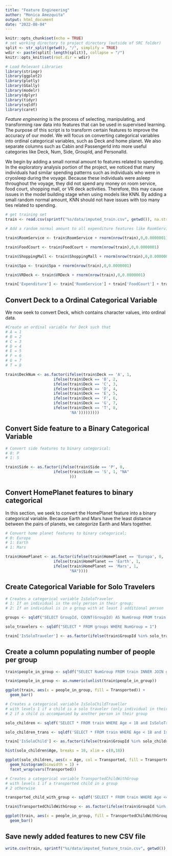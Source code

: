```yaml
---
title: "Feature Engineering"
author: "Monica Amezquita"
output: html_document
date: "2022-08-04"
---
```


```r
knitr::opts_chunk$set(echo = TRUE)
# set working directory to project directory (outside of SRC folder)
split <- str_split(getwd(), "/", simplify = TRUE)
wdir <- paste(split[-length(split)], collapse = "/")
knitr::opts_knit$set(root.dir = wdir)
```

```r
# Load Relevant Libraries 
library(stringr)
library(ggplot2)
library(plotly)
library(GGally)
library(modelr)
library(dplyr)
library(tidyr)
library(sqldf)
library(caret)
```

*Feature engineering* is the process of selecting, manipulating, and transforming raw data into features that can be used in supervised learning. The purpose of this script is to transform certain features to improve the accuracy of our model. We will focus on converting categorical variables into ordinal categorical variables, such as Deck and home planet. We also separate columns such as Cabin and PassengerId into more useful categories like Deck, Num, Side, GroupId, and PersonalId.

We begin by adding a small normal amount to features related to spending. In the exploratory analysis portion of the project, we noticed that many individuals had similar spending patterns such as individuals who were in cryosleep during the voyage. Because these individuals were asleep throughout the voyage, they did not spend any money on room service, food court, shopping mall, or VR deck activities. Therefore, this may cause issues in the model building stage when using models like KNN. By adding a small random normal amount, KNN should not have issues with too many ties related to spending.  

```r
# get training set
train <- read.csv(sprintf("%s/data/imputed_train.csv", getwd()), na.strings = "")

# Add a random normal amount to all expenditure features like RoomService, FoodCourt, and ShoppingMall

train$RoomService <- train$RoomService + rnorm(nrow(train),0,0.0000001)

train$FoodCourt <- train$FoodCourt + rnorm(nrow(train),0,0.0000001)

train$ShoppingMall <- train$ShoppingMall + rnorm(nrow(train),0,0.0000001)

train$Spa <- train$Spa + rnorm(nrow(train),0,0.0000001)

train$VRDeck <- train$VRDeck + rnorm(nrow(train),0,0.0000001)

train['Expenditure'] <- train['RoomService'] + train['FoodCourt'] + train['ShoppingMall'] + train['Spa'] + train['VRDeck']
```

## Convert Deck to a Ordinal Categorical Variable

We now seek to convert Deck, which contains character values, into ordinal data. 

```r

#Create an ordinal variable for Deck such that 
# A = 1
# B = 2
# C = 3
# D = 4
# E = 5
# F = 6
# G = 7
# T = 8

train$DeckNum <- as.factor(ifelse(train$Deck == 'A', 1,
                     ifelse(train$Deck == 'B', 2,
                     ifelse(train$Deck == 'C', 3,
                     ifelse(train$Deck == 'D', 4,
                     ifelse(train$Deck == 'E', 5,
                     ifelse(train$Deck == 'F', 6,
                     ifelse(train$Deck == 'G', 7,
                     ifelse(train$Deck == 'T', 8,
                            'NA')))))))))
```

## Convert Side feature to a Binary Categorical Variable

```r

# Convert side features to binary categorical: 
# 0: P
# 1: S

train$Side <- as.factor(ifelse(train$Side == 'P', 0,
                     ifelse(train$Side == 'S', 1, "NA"
                            )))
```

## Convert HomePlanet features to binary categorical

In this section, we seek to convert the HomePlanet feature into a binary categorical variable. Because Earth and Mars have the least distance between the pairs of planets, we categorize Earth and Mars together. 

```r

# Convert home planet features to binary categorical: 
# 0: Europa
# 1: Earth
# 1: Mars

train$HomePlanet <- as.factor(ifelse(train$HomePlanet == 'Europa', 0,
                     ifelse(train$HomePlanet == 'Earth', 1,
                     ifelse(train$HomePlanet == 'Mars', 1,
                            "NA"))))
```

## Create Categorical Variable for Solo Travelers

```r
# Creates a categorical variable IsSoloTraveler 
# 1: If an individual is the only person in their group; 
# 2: If an individual is in a group with at least 1 additional person

groups <- sqldf("SELECT GroupId, COUNT(GroupId) AS NumGroup FROM train GROUP BY GroupId")

solo_travelers <- sqldf("SELECT * FROM groups WHERE NumGroup = 1")

train['IsSoloTraveler'] <- as.factor(ifelse(train$GroupId %in% solo_travelers$GroupId, 1,0))
```

## Create a column populating number of people per group

```r
train$people_in_group <- sqldf("SELECT NumGroup FROM train INNER JOIN groups on train.groupId = groups.GroupId")

train$people_in_group <- as.numeric(unlist(train$people_in_group))

ggplot(train, aes(x = people_in_group, fill = Transported)) + 
  geom_bar()
```

```r
# Creates a categorical variable IsSoloChildTraveller
# with levels 1 if a child is a solo traveler (only individual in their group)
# 2 if a child is accompanied by another person in their group 

solo_children <- sqldf('SELECT * FROM train WHERE Age < 18 and IsSoloTraveler = 1')

solo_children_trans <- sqldf('SELECT * FROM train WHERE Age < 18 and IsSoloTraveler = 1')

train['IsSoloChild'] <- as.factor(ifelse(train$GroupId %in% solo_children$GroupId, 1,0))

hist(solo_children$Age, breaks = 18, xlim = c(0,18))

ggplot(solo_children, aes(x = Age, col = Transported, fill = Transported)) + 
  geom_histogram(binwidth = 1) + 
  facet_wrap(vars(Transported))

```


```r
# Creates a categorical variable TransportedChildWithGroup
# with levels 1 if a transported child in a group
# 2 otherwise

transported_child_with_group <- sqldf('SELECT * FROM train WHERE Age <= 8 and IsSoloTraveler = 0 and Transported = 1')

train$TransportedChildWithGroup <- as.factor(ifelse(train$GroupId %in% transported_child_with_group$GroupId, 1,0))

ggplot(train, aes(x = people_in_group, fill = TransportedChildWithGroup)) + 
  geom_bar()
```


## Save newly added features to new CSV file

```r
write.csv(train, sprintf("%s/data/imputed_feature_train.csv", getwd()), row.names = FALSE)
```

